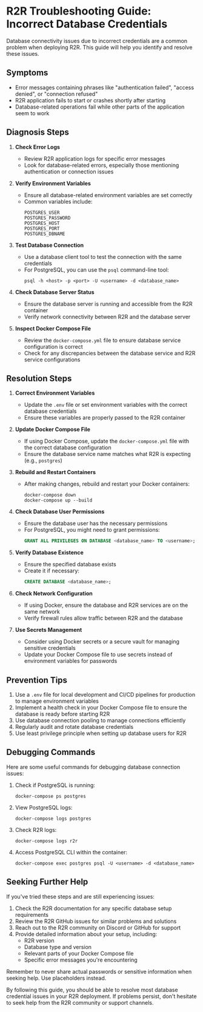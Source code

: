 # R2R Troubleshooting Guide: Incorrect Database Credentials

Database connectivity issues due to incorrect credentials are a common problem when deploying R2R. This guide will help you identify and resolve these issues.

## Symptoms

- Error messages containing phrases like "authentication failed", "access denied", or "connection refused"
- R2R application fails to start or crashes shortly after starting
- Database-related operations fail while other parts of the application seem to work

## Diagnosis Steps

1. **Check Error Logs**
   - Review R2R application logs for specific error messages
   - Look for database-related errors, especially those mentioning authentication or connection issues

2. **Verify Environment Variables**
   - Ensure all database-related environment variables are set correctly
   - Common variables include:
     ```
     POSTGRES_USER
     POSTGRES_PASSWORD
     POSTGRES_HOST
     POSTGRES_PORT
     POSTGRES_DBNAME
     ```

3. **Test Database Connection**
   - Use a database client tool to test the connection with the same credentials
   - For PostgreSQL, you can use the `psql` command-line tool:
     ```
     psql -h <host> -p <port> -U <username> -d <database_name>
     ```

4. **Check Database Server Status**
   - Ensure the database server is running and accessible from the R2R container
   - Verify network connectivity between R2R and the database server

5. **Inspect Docker Compose File**
   - Review the `docker-compose.yml` file to ensure database service configuration is correct
   - Check for any discrepancies between the database service and R2R service configurations

## Resolution Steps

1. **Correct Environment Variables**
   - Update the `.env` file or set environment variables with the correct database credentials
   - Ensure these variables are properly passed to the R2R container

2. **Update Docker Compose File**
   - If using Docker Compose, update the `docker-compose.yml` file with the correct database configuration
   - Ensure the database service name matches what R2R is expecting (e.g., `postgres`)

3. **Rebuild and Restart Containers**
   - After making changes, rebuild and restart your Docker containers:
     ```
     docker-compose down
     docker-compose up --build
     ```

4. **Check Database User Permissions**
   - Ensure the database user has the necessary permissions
   - For PostgreSQL, you might need to grant permissions:
     ```sql
     GRANT ALL PRIVILEGES ON DATABASE <database_name> TO <username>;
     ```

5. **Verify Database Existence**
   - Ensure the specified database exists
   - Create it if necessary:
     ```sql
     CREATE DATABASE <database_name>;
     ```

6. **Check Network Configuration**
   - If using Docker, ensure the database and R2R services are on the same network
   - Verify firewall rules allow traffic between R2R and the database

7. **Use Secrets Management**
   - Consider using Docker secrets or a secure vault for managing sensitive credentials
   - Update your Docker Compose file to use secrets instead of environment variables for passwords

## Prevention Tips

1. Use a `.env` file for local development and CI/CD pipelines for production to manage environment variables
2. Implement a health check in your Docker Compose file to ensure the database is ready before starting R2R
3. Use database connection pooling to manage connections efficiently
4. Regularly audit and rotate database credentials
5. Use least privilege principle when setting up database users for R2R

## Debugging Commands

Here are some useful commands for debugging database connection issues:

1. Check if PostgreSQL is running:
   ```
   docker-compose ps postgres
   ```

2. View PostgreSQL logs:
   ```
   docker-compose logs postgres
   ```

3. Check R2R logs:
   ```
   docker-compose logs r2r
   ```

4. Access PostgreSQL CLI within the container:
   ```
   docker-compose exec postgres psql -U <username> -d <database_name>
   ```

## Seeking Further Help

If you've tried these steps and are still experiencing issues:

1. Check the R2R documentation for any specific database setup requirements
2. Review the R2R GitHub issues for similar problems and solutions
3. Reach out to the R2R community on Discord or GitHub for support
4. Provide detailed information about your setup, including:
   - R2R version
   - Database type and version
   - Relevant parts of your Docker Compose file
   - Specific error messages you're encountering

Remember to never share actual passwords or sensitive information when seeking help. Use placeholders instead.

By following this guide, you should be able to resolve most database credential issues in your R2R deployment. If problems persist, don't hesitate to seek help from the R2R community or support channels.